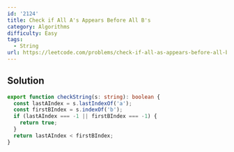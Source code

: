 ```yaml
---
id: '2124'
title: Check if All A's Appears Before All B's
category: Algorithms
difficulty: Easy
tags:
  - String
url: https://leetcode.com/problems/check-if-all-as-appears-before-all-bs
---
```


## Solution

```typescript showLineNumbers
export function checkString(s: string): boolean {
  const lastAIndex = s.lastIndexOf('a');
  const firstBIndex = s.indexOf('b');
  if (lastAIndex === -1 || firstBIndex === -1) {
    return true;
  }
  return lastAIndex < firstBIndex;
}
```
